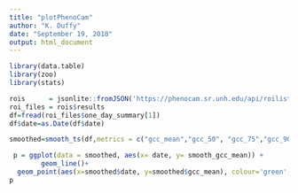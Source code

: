 ```yaml
---
title: "plotPhenoCam"
author: "K. Duffy"
date: "September 19, 2018"
output: html_document
---
```

```r
library(data.table)
library(zoo)
library(stats)
```


```r
rois      = jsonlite::fromJSON('https://phenocam.sr.unh.edu/api/roilists/?format=json&limit=2000')
roi_files = rois$results
df=fread(roi_files$one_day_summary[1])
df$date=as.Date(df$date)
```

```r
smoothed=smooth_ts(df,metrics = c("gcc_mean","gcc_50", "gcc_75","gcc_90","rcc_mean", "rcc_50", "rcc_75","rcc_90"),force = TRUE, 1)
```

```r
 p = ggplot(data = smoothed, aes(x= date, y= smooth_gcc_mean)) +
        geom_line()+
  geom_point(aes(x=smoothed$date, y=smoothed$gcc_mean), colour='green', alpha=.2)
p
```